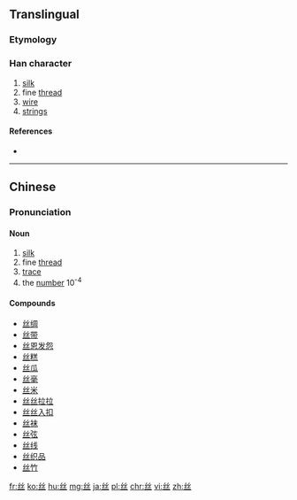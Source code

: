 {{also|絲|糸|纟}}
==Translingual==
{{zh-hanzi-box|丝|[[絲]]}}

===Etymology===
{{Han simp|絲}}

===Han character===
{{Han char|rn=1|rad=一|as=04|sn=5|four=22103|canj=VVM}}

# [[silk]]
# fine [[thread]]
# [[wire]]
# [[string]]s

====References====
* {{Han ref|kx=0078.021|hdz=10017.080|uh=4E1D|ud=19997}}

----

==Chinese==
{{zh-hanzi-box|[[丝]]|[[絲]]}}

===Pronunciation===
{{zh-pron
|m=sī
|c=si1
|h=pfs=sṳ̂
|mn=si
|w=1sr
|cat=n
}}

====Noun====
{{zh-noun}}

# [[silk]]
# fine [[thread]]
# [[trace]]
# the [[number]] 10<sup>-4</sup>

====Compounds====
{{der-top}}
* [[丝绸]]
* [[丝带]]
* [[丝恩发怨]]
* [[丝糕]]
* [[丝瓜]]
* [[丝毫]]
* [[丝米]]
* [[丝丝拉拉]]
* [[丝丝入扣]]
* [[丝袜]]
* [[丝弦]]
* [[丝线]]
* [[丝织品]]
* [[丝竹]]
{{der-bottom}}

[[fr:丝]]
[[ko:丝]]
[[hu:丝]]
[[mg:丝]]
[[ja:丝]]
[[pl:丝]]
[[chr:丝]]
[[vi:丝]]
[[zh:丝]]